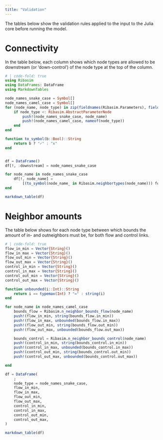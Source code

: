 ```yaml
---
title: "Validation"
---
```


The tables below show the validation rules applied to the input to the Julia core before running the model.

# Connectivity

In the table below, each column shows which node types are allowed to be downstream (or 'down-control') of the node type at the top of the column.

```julia
# | code-fold: true
using Ribasim
using DataFrames: DataFrame
using MarkdownTables

node_names_snake_case = Symbol[]
node_names_camel_case = Symbol[]
for (node_name, node_type) in zip(fieldnames(Ribasim.Parameters), fieldtypes(Ribasim.Parameters))
    if node_type <: Ribasim.AbstractParameterNode
        push!(node_names_snake_case, node_name)
        push!(node_names_camel_case, nameof(node_type))
    end
end

function to_symbol(b::Bool)::String
    return b ? "✓" : "x"
end


df = DataFrame()
df[!, :downstream] = node_names_snake_case

for node_name in node_names_snake_case
    df[!, node_name] =
        [(to_symbol(node_name_ in Ribasim.neighbortypes(node_name))) for node_name_ in node_names_snake_case]
end

markdown_table(df)
```

# Neighbor amounts

The table below shows for each node type between which bounds the amount of in- and outneighbors must be, for both flow and control links.

```julia
# | code-fold: true
flow_in_min = Vector{String}()
flow_in_max = Vector{String}()
flow_out_min = Vector{String}()
flow_out_max = Vector{String}()
control_in_min = Vector{String}()
control_in_max = Vector{String}()
control_out_min = Vector{String}()
control_out_max = Vector{String}()

function unbounded(i::Int)::String
    return i == typemax(Int) ? "∞" : string(i)
end

for node_name in node_names_camel_case
    bounds_flow = Ribasim.n_neighbor_bounds_flow(node_name)
    push!(flow_in_min, string(bounds_flow.in_min))
    push!(flow_in_max, unbounded(bounds_flow.in_max))
    push!(flow_out_min, string(bounds_flow.out_min))
    push!(flow_out_max, unbounded(bounds_flow.out_max))

    bounds_control = Ribasim.n_neighbor_bounds_control(node_name)
    push!(control_in_min, string(bounds_control.in_min))
    push!(control_in_max, unbounded(bounds_control.in_max))
    push!(control_out_min, string(bounds_control.out_min))
    push!(control_out_max, unbounded(bounds_control.out_max))

end

df = DataFrame(
    ;
    node_type = node_names_snake_case,
    flow_in_min,
    flow_in_max,
    flow_out_min,
    flow_out_max,
    control_in_min,
    control_in_max,
    control_out_min,
    control_out_max,
)

markdown_table(df)
```
